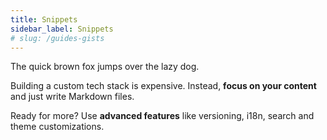 ```yaml
---
title: Snippets
sidebar_label: Snippets
# slug: /guides-gists
---
```



The quick brown fox jumps over the lazy dog.

Building a custom tech stack is expensive. Instead, **focus on your content** and just write Markdown files.

Ready for more? Use **advanced features** like versioning, i18n, search and theme customizations.